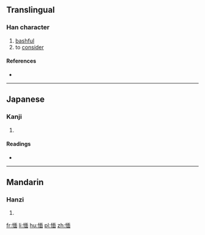 ==Translingual==

===Han character===
{{Han char|rn=61|rad=心|as=09|sn=12|four=9106<sub>0</sub>|canj=心一田中 (PMWL)}}

# [[bashful]]
# to [[consider]]

====References====
* {{Han ref|kx=0394.260|dkj=10925|dj=0731.020|hdz=42327.030|uh=6110|ud=24848|bh=D94D|bd=55629}}

----

==Japanese==

===Kanji===
{{ja-kanji|grade=|rs=心09}}

# {{defn|lang=ja|sort=心09}}

====Readings====
* {{ja-readings|on=[[べん]] (ben), [[めん]] (men)|kun=[[つとめる]] (tsutomeru)}}

----

==Mandarin==

===Hanzi===
{{cmn-hanzi|pin=[[miǎn]] ([[mian3]])|wg=mien<sup>3</sup>}}

# {{defn|lang=cmn|sort=心09}}

[[fr:愐]]
[[li:愐]]
[[hu:愐]]
[[pl:愐]]
[[zh:愐]]